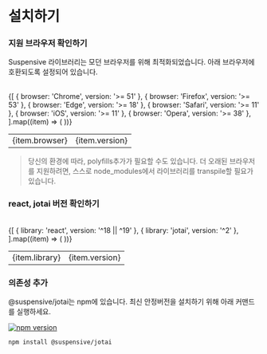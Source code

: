 
# 설치하기

<Steps>

### 지원 브라우저 확인하기

Suspensive 라이브러리는 모던 브라우저를 위해 최적화되었습니다. 아래 브라우저에 호환되도록 설정되어 있습니다.

<br />

<table>
  <tbody>
    {[
      { browser: 'Chrome', version: '>= 51' },
      { browser: 'Firefox', version: '>= 53' },
      { browser: 'Edge', version: '>= 18' },
      { browser: 'Safari', version: '>= 11' },
      { browser: 'iOS', version: '>= 11' },
      { browser: 'Opera', version: '>= 38' },
    ].map((item) => (
      <tr key={item.browser}>
        <td>{item.browser}</td>
        <td className="text-center">{item.version}</td>
      </tr>
    ))}
  </tbody>
</table>

> 당신의 환경에 따라, polyfills추가가 필요할 수도 있습니다. 더 오래된 브라우저를 지원하려면, 스스로 node_modules에서 라이브러리를 transpile할 필요가 있습니다.

### react, jotai 버전 확인하기

<br />

<table>
  <tbody>
    {[
      { library: 'react', version: '^18 || ^19' },
      { library: 'jotai', version: '^2' },
    ].map((item) => (
      <tr key={item.library}>
        <td>{item.library}</td>
        <td className="text-center">{item.version}</td>
      </tr>
    ))}
  </tbody>
</table>

### 의존성 추가

@suspensive/jotai는 npm에 있습니다. 최신 안정버전을 설치하기 위해 아래 커맨드를 실행하세요.

[![npm version](https://img.shields.io/npm/v/@suspensive/jotai?color=000&labelColor=000&logo=npm&label=)](https://www.npmjs.com/package/@suspensive/jotai)

```shell npm2yarn
npm install @suspensive/jotai
```

</Steps>
